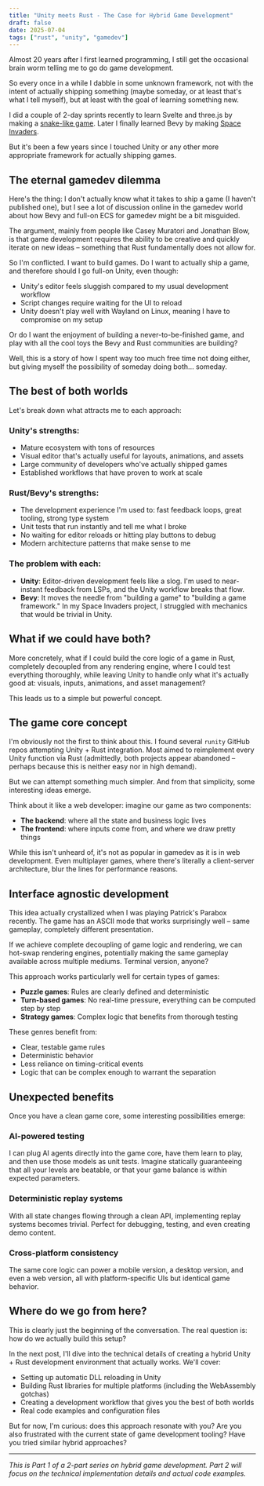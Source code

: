 ```yaml
---
title: "Unity meets Rust - The Case for Hybrid Game Development"
draft: false
date: 2025-07-04
tags: ["rust", "unity", "gamedev"]
---
```


Almost 20 years after I first learned programming, I still get the occasional brain worm telling me to go do game development.

So every once in a while I dabble in some unknown framework, not with the intent of actually shipping something (maybe someday, or at least that's what I tell myself), but at least with the goal of learning something new.

I did a couple of 2-day sprints recently to learn Svelte and three.js by making a [snake-like game](http://snake.naps62.com). Later I finally learned Bevy by making [Space Invaders](https://space-invaders.naps62.com).

But it's been a few years since I touched Unity or any other more appropriate framework for actually shipping games.

<!-- TODO: Add screenshots of the snake game and Space Invaders -->

## The eternal gamedev dilemma

Here's the thing: I don't actually know what it takes to ship a game (I haven't published one), but I see a lot of discussion online in the gamedev world about how Bevy and full-on ECS for gamedev might be a bit misguided.

The argument, mainly from people like Casey Muratori and Jonathan Blow, is that game development requires the ability to be creative and quickly iterate on new ideas – something that Rust fundamentally does not allow for.

So I'm conflicted. I want to build games. Do I want to actually ship a game, and therefore should I go full-on Unity, even though:
- Unity's editor feels sluggish compared to my usual development workflow
- Script changes require waiting for the UI to reload
- Unity doesn't play well with Wayland on Linux, meaning I have to compromise on my setup

Or do I want the enjoyment of building a never-to-be-finished game, and play with all the cool toys the Bevy and Rust communities are building?

Well, this is a story of how I spent way too much free time not doing either, but giving myself the possibility of someday doing both... someday.

## The best of both worlds

Let's break down what attracts me to each approach:

### Unity's strengths:
- Mature ecosystem with tons of resources
- Visual editor that's actually useful for layouts, animations, and assets
- Large community of developers who've actually shipped games
- Established workflows that have proven to work at scale

### Rust/Bevy's strengths:
- The development experience I'm used to: fast feedback loops, great tooling, strong type system
- Unit tests that run instantly and tell me what I broke
- No waiting for editor reloads or hitting play buttons to debug
- Modern architecture patterns that make sense to me

### The problem with each:
- **Unity**: Editor-driven development feels like a slog. I'm used to near-instant feedback from LSPs, and the Unity workflow breaks that flow.
- **Bevy**: It moves the needle from "building a game" to "building a game framework." In my Space Invaders project, I struggled with mechanics that would be trivial in Unity.

<!-- TODO: Add a comparison table or infographic here -->

## What if we could have both?

More concretely, what if I could build the core logic of a game in Rust, completely decoupled from any rendering engine, where I could test everything thoroughly, while leaving Unity to handle only what it's actually good at: visuals, inputs, animations, and asset management?

This leads us to a simple but powerful concept.

## The game core concept

I'm obviously not the first to think about this. I found several `runity` GitHub repos attempting Unity + Rust integration. Most aimed to reimplement every Unity function via Rust (admittedly, both projects appear abandoned – perhaps because this is neither easy nor in high demand).

But we can attempt something much simpler. And from that simplicity, some interesting ideas emerge.

Think about it like a web developer: imagine our game as two components:
- **The backend**: where all the state and business logic lives
- **The frontend**: where inputs come from, and where we draw pretty things

While this isn't unheard of, it's not as popular in gamedev as it is in web development. Even multiplayer games, where there's literally a client-server architecture, blur the lines for performance reasons.

<!-- TODO: Add a simple architecture diagram showing the separation -->

## Interface agnostic development

This idea actually crystallized when I was playing Patrick's Parabox recently. The game has an ASCII mode that works surprisingly well – same gameplay, completely different presentation.

<!-- TODO: Add screenshots of Patrick's Parabox in both visual and ASCII modes -->

If we achieve complete decoupling of game logic and rendering, we can hot-swap rendering engines, potentially making the same gameplay available across multiple mediums. Terminal version, anyone?

This approach works particularly well for certain types of games:
- **Puzzle games**: Rules are clearly defined and deterministic
- **Turn-based games**: No real-time pressure, everything can be computed step by step
- **Strategy games**: Complex logic that benefits from thorough testing

These genres benefit from:
- Clear, testable game rules
- Deterministic behavior
- Less reliance on timing-critical events
- Logic that can be complex enough to warrant the separation

## Unexpected benefits

Once you have a clean game core, some interesting possibilities emerge:

### AI-powered testing
I can plug AI agents directly into the game core, have them learn to play, and then use those models as unit tests. Imagine statically guaranteeing that all your levels are beatable, or that your game balance is within expected parameters.

### Deterministic replay systems
With all state changes flowing through a clean API, implementing replay systems becomes trivial. Perfect for debugging, testing, and even creating demo content.

### Cross-platform consistency
The same core logic can power a mobile version, a desktop version, and even a web version, all with platform-specific UIs but identical game behavior.

<!-- TODO: Add examples of games that do this well -->

## Where do we go from here?

This is clearly just the beginning of the conversation. The real question is: how do we actually build this setup?

In the next post, I'll dive into the technical details of creating a hybrid Unity + Rust development environment that actually works. We'll cover:

- Setting up automatic DLL reloading in Unity
- Building Rust libraries for multiple platforms (including the WebAssembly gotchas)
- Creating a development workflow that gives you the best of both worlds
- Real code examples and configuration files

But for now, I'm curious: does this approach resonate with you? Are you also frustrated with the current state of game development tooling? Have you tried similar hybrid approaches?

<!-- TODO: Add a call-to-action for feedback and discussion -->

---

*This is Part 1 of a 2-part series on hybrid game development. Part 2 will focus on the technical implementation details and actual code examples.*